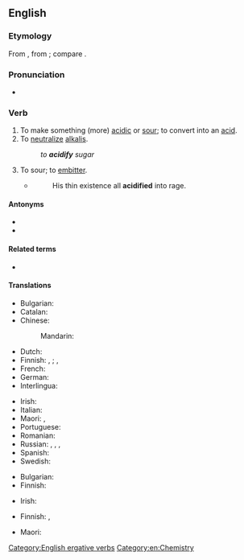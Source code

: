 ==English==

===Etymology===
From {{suffix|en|acid|ify}}, from {{etyl|la|en}} {{m|la|acidus||sour, acid}}; compare {{cog|fr|acidifier}}.

===Pronunciation===
* {{audio|en|En-us-acidify.ogg|Audio (US)}}

===Verb===
{{en-verb}} {{tlb|en|transitive}}

# To make something (more) [[acidic]] or [[sour]]; to convert into an [[acid]].
# To [[neutralize]] [[alkali]]s.
#: ''to '''acidify''' sugar''
# {{lb|en|figurative}} To sour; to [[embitter]].
#* {{RQ:Carlyle French Revolution}}
#*: His thin existence all '''acidified''' into rage.

====Antonyms====
{{sense|chemistry}}
* {{l|en|alkalify}}
* {{l|en|basify}}

====Related terms====
* {{l|en|acidification}}

====Translations====
{{trans-top|to make something acidic}}
* Bulgarian: {{t|bg|подкислявам}}
* Catalan: {{t+|ca|acidificar}}
* Chinese:
*: Mandarin: {{t+|cmn|酸化|tr=suānhuà|sc=Hani}}
* Dutch: {{t+|nl|verzuren}}
* Finnish: {{t|fi|happamoittaa}}, {{t|fi|happamoitua}}; {{t|fi|hapottaa}}, {{t|fi|hapottua}}
* French: {{t+|fr|acidifier}}
* German: {{t+|de|säuern}}
* Interlingua: {{t|ia|acidificar}}
{{trans-mid}}
* Irish: {{t|ga|aigéadaigh}}
* Italian: {{t+|it|acidificare}}
* Maori: {{t|mi|whakakawa}}, {{t|mi|whakawaikawa}}
* Portuguese: {{t+|pt|acidificar}}
* Romanian: {{t+|ro|acidifica}}
* Russian: {{t+|ru|окисля́ть|impf}}, {{t+|ru|оки́слить|pf}}, {{t+|ru|подкисля́ть|impf}}, {{t+|ru|подки́слить|pf}}
* Spanish: {{t+|es|acidificar}}
* Swedish: {{t+|sv|syra}}
{{trans-bottom}}

{{trans-top|to neutralize alkalis}}
* Bulgarian: {{t+|bg|неутрализирам}}
* Finnish: {{t|fi|hapottaa}}
{{trans-mid}}
* Irish: {{t|ga|aigéadaigh}}
{{trans-bottom}}

{{trans-top|to embitter}}
* Finnish: {{t|fi|katkeroittaa}}, {{t|fi|katkeroitua}}
{{trans-mid}}
* Maori: {{t|mi|whakakawa}}
{{trans-bottom}}

[[Category:English ergative verbs]]
[[Category:en:Chemistry]]